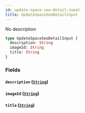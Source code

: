 ```yaml
---
id: update-space-seo-detail-input
title: UpdateSpaceSeoDetailInput
---
```


No description

```graphql
type UpdateSpaceSeoDetailInput {
  description: String
  imageId: String
  title: String
}
```

### Fields

#### `description` ([`String`](/graphql/scalars/string))

#### `imageId` ([`String`](/graphql/scalars/string))

#### `title` ([`String`](/graphql/scalars/string))
